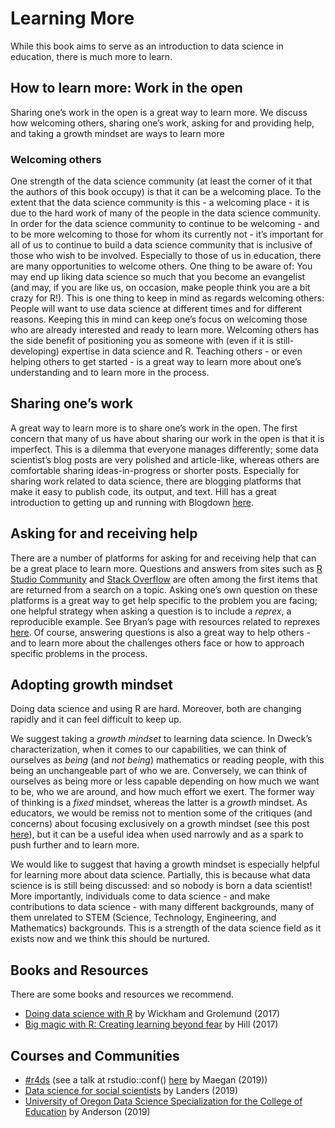 # Learning More

While this book aims to serve as an introduction to data science in education, there is much more to learn.

## How to learn more: Work in the open

Sharing one's work in the open is a great way to learn more. We discuss how welcoming others, sharing one's work, asking for and providing help, and taking a growth mindset are ways to learn more

### Welcoming others

One strength of the data science community (at least the corner of it that the authors of this book occupy) is that it can be a welcoming place. To the extent that the data science community is this - a welcoming place - it is due to the hard work of many of the people in the data science community. In order for the data science community to continue to be welcoming - and to be more welcoming to those for whom its currently not - it's important for all of us to continue to build a data science community that is inclusive of those who wish to be involved. Especially to those of us in education, there are many opportunities to welcome others. One thing to be aware of: You may end up liking data science so much that you become an evangelist (and may, if you are like us, on occasion, make people think you are a bit crazy for R!). This is one thing to keep in mind as regards welcoming others: People will want to use data science at different times and for different reasons. Keeping this in mind can keep one's focus on welcoming those who are already interested and ready to learn more. Welcoming others has the side benefit of positioning you as someone with (even if it is still-developing) expertise in data science and R. Teaching others - or even helping others to get started - is a great way to learn more about one's understanding and to learn more in the process.

## Sharing one's work

A great way to learn more is to share one's work in the open. The first concern that many of us have about sharing our work in the open is that it is imperfect. This is a dilemma that everyone manages differently; some data scientist's blog posts are very polished and article-like, whereas others are comfortable sharing ideas-in-progress or shorter posts. Especially for sharing work related to data science, there are blogging platforms that make it easy to publish code, its output, and text. Hill has a great introduction to getting up and running with Blogdown [here](https://alison.rbind.io/post/up-and-running-with-blogdown/).

## Asking for and receiving help

There are a number of platforms for asking for and receiving help that can be a great place to learn more. Questions and answers from sites such as [R Studio Community](https://community.rstudio.com/) and [Stack Overflow](https://stackoverflow.com/) are often among the first items that are returned from a search on a topic. Asking one's own question on these platforms is a great way to get help specific to the problem you are facing; one helpful strategy when asking a question is to include a *reprex*, a reproducible example. See Bryan's page with resources related to reprexes [here](https://community.rstudio.com/t/video-reproducible-examples-and-the-reprex-package/14732). Of course, answering questions is also a great way to help others - and to learn more about the challenges others face or how to approach specific problems in the process.

## Adopting growth mindset

Doing data science and using R are hard. Moreover, both are changing rapidly and it can feel difficult to keep up.

We suggest taking a *growth mindset* to learning data science. In Dweck's characterization, when it comes to our capabilities, we can think of ourselves as *being* (and *not being*) mathematics or reading people, with this being an unchangeable part of who we are. Conversely, we can think of ourselves as being more or less capable depending on how much we want to be, who we are around, and how much effort we exert. The former way of thinking is a *fixed* mindset, whereas the latter is a *growth* mindset. As educators, we would be remiss not to mention some of the critiques (and concerns) about focusing exclusively on a growth mindset (see this post [here](https://www.edweek.org/ew/articles/2015/09/23/carol-dweck-revisits-the-growth-mindset.html)), but it can be a useful idea when used narrowly and as a spark to push further and to learn more. 

We would like to suggest that having a growth mindset is especially helpful for learning more about data science. Partially, this is because what data science is is still being discussed: and so nobody is born a data scientist! More importantly, individuals come to data science - and make contributions to data science - with many different backgrounds, many of them unrelated to STEM (Science, Technology, Engineering, and Mathematics) backgrounds. This is a strength of the data science field as it exists now and we think this should be nurtured.

## Books and Resources

There are some books and resources we recommend.

- [Doing data science with R](https://r4ds.had.co.nz/) by Wickham and Grolemund (2017)
- [Big magic with R: Creating learning beyond fear](https://speakerdeck.com/apreshill/big-magic-with-r-creative-learning-beyond-fear) by Hill (2017)

## Courses and Communities

- [#r4ds](https://medium.com/@kierisi/r4ds-the-next-iteration-d51e0a1b0b82) (see a talk at rstudio::conf() [here](https://resources.rstudio.com/rstudio-conf-2019/r4ds-online-learning-community-improvements-to-self-taught-data-science-and-the-critical-need-for-diversity-equity-and-inclusion-in-data-science-education) by Maegan (2019)) 
- [Data science for social scientists](http://datascience.tntlab.org/) by Landers (2019)
- [University of Oregon Data Science Specialization for the College of Education](https://github.com/uo-datasci-specialization) by Anderson (2019)